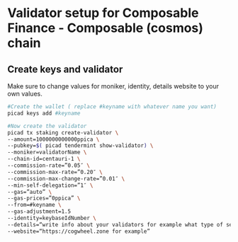
# Validator setup for Composable Finance - Composable (cosmos) chain

## Create keys and validator


<Callout type="info" emoji="🙋‍♀️">
  Make sure to change values for moniker, identity, details website to your own values.
</Callout>

```bash
#Create the wallet ( replace #keyname with whatever name you want)
picad keys add #keyname

#Now create the validator 
picad tx staking create-validator \
--amount=1000000000000ppica \
--pubkey=$( picad tendermint show-validator) \
--moniker=validatorName \
--chain-id=centauri-1 \
--commission-rate=”0.05″ \
--commission-max-rate=”0.20″ \
--commission-max-change-rate=”0.01″ \
--min-self-delegation=”1″ \
--gas=”auto” \
--gas-prices=”0ppica” \
--from=#keyname \
--gas-adjustment=1.5
--identity=keybaseIdNumber \
--details=“write info about your validators for example what type of service you ofer etc.” \
--website=“https://cogwheel.zone for example” 
```

